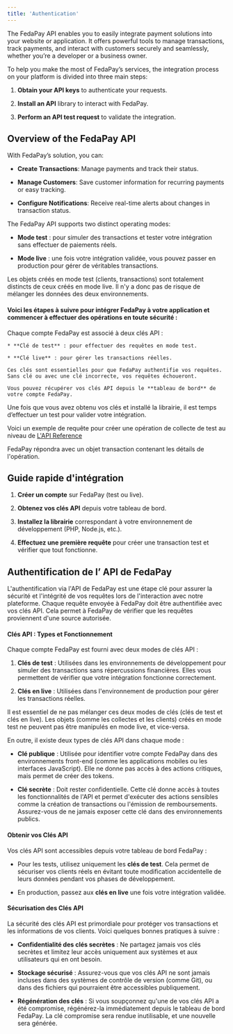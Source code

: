 ```yaml
---
title: 'Authentication'
---
```


The FedaPay API enables you to easily integrate payment solutions into your website or application. It offers powerful tools to manage transactions, track payments, and interact with customers securely and seamlessly, whether you’re a developer or a business owner.

To help you make the most of FedaPay’s services, the integration process on your platform is divided into three main steps:

1. **Obtain your API keys** to authenticate your requests.

2. **Install an API** library to interact with FedaPay.

3. **Perform an API test request** to validate the integration.

## Overview of the FedaPay API

With FedaPay’s solution, you can:

* **Create Transactions**: Manage payments and track their status.

* **Manage Customers**: Save customer information for recurring payments or easy tracking.

* **Configure Notifications**: Receive real-time alerts about changes in transaction status.

The FedaPay API supports two distinct operating modes:

* **Mode test** : pour simuler des transactions et tester votre intégration sans effectuer de paiements réels.

* **Mode live** : une fois votre intégration validée, vous pouvez passer en production pour gérer de véritables transactions.

Les objets créés en mode test (clients, transactions) sont totalement distincts de ceux créés en mode live. Il n'y a donc pas de risque de mélanger les données des deux environnements.

#### Voici les étapes à suivre pour intégrer FedaPay à votre application et commencer à effectuer des opérations en toute sécurité :

<Steps>
  <Step title="Obtenir vos clés API">
    Chaque compte FedaPay est associé à deux clés API :

    * **Clé de test** : pour effectuer des requêtes en mode test.

    * **Clé live** : pour gérer les transactions réelles.

    Ces clés sont essentielles pour que FedaPay authentifie vos requêtes. Sans clé ou avec une clé incorrecte, vos requêtes échoueront.

    Vous pouvez récupérer vos clés API depuis le **tableau de bord** de votre compte FedaPay.
  </Step>

  <Step title="Installer une librairie de FedaPay" />

  <Step title="Faire un test de requête API" />
</Steps>

Une fois que vous avez obtenu vos clés et installé la librairie, il est temps d’effectuer un test pour valider votre intégration.

<Info>Voici un exemple de requête pour créer une opération de collecte de test au niveau de [L'API Reference](/api-reference/introduction)</Info>

FedaPay répondra avec un objet transaction contenant les détails de l'opération.

## Guide rapide d'intégration

1. **Créer un compte** sur FedaPay (test ou live).

2. **Obtenez vos clés API** depuis votre tableau de bord.

3. **Installez la librairie** correspondant à votre environnement de développement (PHP, Node.js, etc.).

4. **Effectuez une première requête** pour créer une transaction test et vérifier que tout fonctionne.

## Authentification de l’ API de FedaPay

L'authentification via l'API de FedaPay est une étape clé pour assurer la sécurité et l'intégrité de vos requêtes lors de l'interaction avec notre plateforme. Chaque requête envoyée à FedaPay doit être authentifiée avec vos clés API. Cela permet à FedaPay de vérifier que les requêtes proviennent d'une source autorisée.

#### Clés API : Types et Fonctionnement

Chaque compte FedaPay est fourni avec deux modes de clés API :

1. **Clés de test** : Utilisées dans les environnements de développement pour simuler des transactions sans répercussions financières. Elles vous permettent de vérifier que votre intégration fonctionne correctement.

2. **Clés en live** : Utilisées dans l'environnement de production pour gérer les transactions réelles.

Il est essentiel de ne pas mélanger ces deux modes de clés (clés de test et clés en live). Les objets (comme les collectes et les clients) créés en mode test ne peuvent pas être manipulés en mode live, et vice-versa.

En outre, il existe deux types de clés API dans chaque mode :

* **Clé publique** : Utilisée pour identifier votre compte FedaPay dans des environnements front-end (comme les applications mobiles ou les interfaces JavaScript). Elle ne donne pas accès à des actions critiques, mais permet de créer des tokens.

* **Clé secrète** : Doit rester confidentielle. Cette clé donne accès à toutes les fonctionnalités de l'API et permet d'exécuter des actions sensibles comme la création de transactions ou l'émission de remboursements. Assurez-vous de ne jamais exposer cette clé dans des environnements publics.

#### Obtenir vos Clés API

Vos clés API sont accessibles depuis votre tableau de bord FedaPay :

* Pour les tests, utilisez uniquement les **clés de test**. Cela permet de sécuriser vos clients réels en évitant toute modification accidentelle de leurs données pendant vos phases de développement.

* En production, passez aux **clés en live** une fois votre intégration validée.

#### Sécurisation des Clés API

La sécurité des clés API est primordiale pour protéger vos transactions et les informations de vos clients. Voici quelques bonnes pratiques à suivre :

* **Confidentialité des clés secrètes** : Ne partagez jamais vos clés secrètes et limitez leur accès uniquement aux systèmes et aux utilisateurs qui en ont besoin.

* **Stockage sécurisé** : Assurez-vous que vos clés API ne sont jamais incluses dans des systèmes de contrôle de version (comme Git), ou dans des fichiers qui pourraient être accessibles publiquement.

* **Régénération des clés** : Si vous soupçonnez qu'une de vos clés API a été compromise, régénérez-la immédiatement depuis le tableau de bord FedaPay. La clé compromise sera rendue inutilisable, et une nouvelle sera générée.